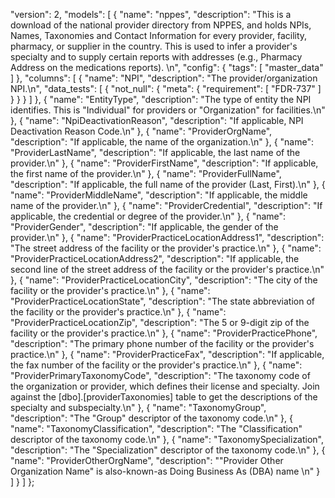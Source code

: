   "version": 2,
  "models": [
    {
      "name": "nppes",
      "description": "This is a download of the national provider directory from NPPES, and holds NPIs, Names, Taxonomies and Contact Information for every provider, facility, pharmacy, or supplier in the country. This is used to infer a provider's specialty and to supply certain reports with addresses (e.g., Pharmacy Address on the medications reports). \n",
      "config": {
        "tags": [
          "master_data"
        ]
      },
      "columns": [
        {
          "name": "NPI",
          "description": "The provider/organization NPI.\n",
          "data_tests": [
            {
              "not_null": {
                "meta": {
                  "requirement": [
                    "FDR-737"
                  ]
                }
              }
            }
          ]
        },
        {
          "name": "EntityType",
          "description": "The type of entity the NPI identifies. This is \"Individual\" for providers or \"Organization\" for facilities.\n"
        },
        {
          "name": "NpiDeactivationReason",
          "description": "If applicable, NPI Deactivation Reason Code.\n"
        },
        {
          "name": "ProviderOrgName",
          "description": "If applicable, the name of the organization.\n"
        },
        {
          "name": "ProviderLastName",
          "description": "If applicable, the last name of the provider.\n"
        },
        {
          "name": "ProviderFirstName",
          "description": "If applicable, the first name of the provider.\n"
        },
        {
          "name": "ProviderFullName",
          "description": "If applicable, the full name of the provider (Last, First).\n"
        },
        {
          "name": "ProviderMiddleName",
          "description": "If applicable, the middle name of the provider.\n"
        },
        {
          "name": "ProviderCredential",
          "description": "If applicable, the credential or degree of the provider.\n"
        },
        {
          "name": "ProviderGender",
          "description": "If applicable, the gender of the provider.\n"
        },
        {
          "name": "ProviderPracticeLocationAddress1",
          "description": "The street address of the facility or the provider's practice.\n"
        },
        {
          "name": "ProviderPracticeLocationAddress2",
          "description": "If applicable, the second line of the street address of the facility or the provider's practice.\n"
        },
        {
          "name": "ProviderPracticeLocationCity",
          "description": "The city of the facility or the provider's practice.\n"
        },
        {
          "name": "ProviderPracticeLocationState",
          "description": "The state abbreviation of the facility or the provider's practice.\n"
        },
        {
          "name": "ProviderPracticeLocationZip",
          "description": "The 5 or 9-digit zip of the facility or the provider's practice.\n"
        },
        {
          "name": "ProviderPracticePhone",
          "description": "The primary phone number of the facility or the provider's practice.\n"
        },
        {
          "name": "ProviderPracticeFax",
          "description": "If applicable, the fax number of the facility or the provider's practice.\n"
        },
        {
          "name": "ProviderPrimaryTaxonomyCode",
          "description": "The taxonomy code of the organization or provider, which defines their license and specialty. Join against the [dbo].[providerTaxonomies] table to get the descriptions of the specialty and subspecialty.\n"
        },
        {
          "name": "TaxonomyGroup",
          "description": "The \"Group\" descriptor of the taxonomy code.\n"
        },
        {
          "name": "TaxonomyClassification",
          "description": "The \"Classification\" descriptor of the taxonomy code.\n"
        },
        {
          "name": "TaxonomySpecialization",
          "description": "The \"Specialization\" descriptor of the taxonomy code.\n"
        },
        {
          "name": "ProviderOtherOrgName",
          "description": "\"Provider Other Organization Name\" is also-known-as  Doing Business As (DBA) name \n"
        }
      ]
    }
  ]
};
